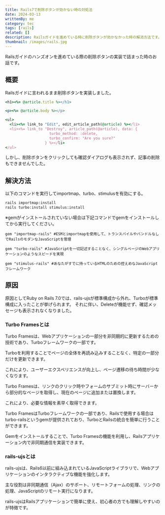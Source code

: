 ```yaml
---
title: Rails7で削除ボタンが効かない時の対処法
date: 2024-03-13
writtenBy: me
category: tec
tags: [rails]
related: []
description: Railsガイドを進めている時に削除ボタンが効かなかった時の解消方法です。Rails7からはrails-ujsが標準構成から外れ、Turboが標準構成に入ったため削除ボタンで削除できなかった様です。
thumbnail: /images/rails.jpg
---
```


Railsガイドのハンズオンを進めている際の削除ボタンの実装で詰まった時のお話です。

## 概要
Railsガイドに言われるまま削除ボタンを実装しました。

```ruby
<h1><%= @article.title %></h1>

<p><%= @article.body %></p>

<ul>
  <li><%= link_to "Edit", edit_article_path(@article) %></li>
  <li><%= link_to "Destroy", article_path(@article), data: {
                    turbo_method: :delete,
                    turbo_confirm: "Are you sure?"
                  } %></li>
</ul>
```

しかし、削除ボタンをクリックしても確認ダイアログも表示されず、記事の削除もできませんでした。

## 解決方法
以下のコマンドを実行してimportmap、turbo、stimulusを有効にする。

```bash
rails importmap:install
rails turbo:install stimulus:install
```

※gemがインストールされていない場合は下記コマンドでgemをインストールしてから実行してください。

```gem
gem "importmap-rails" #ESMとimportmapを使用して、トランスパイルやバンドルなしでRailsのモダンなJavaScriptを管理

gem "turbo-rails" #JavaScriptを一切記述することなく、シングルページのWebアプリケーションのようなスピードを実現

gem "stimulus-rails" #あなたがすでに持っているHTMLのための控えめなJavaScriptフレームワーク
```

## 原因
原因としてRuby on Rails 7.0では、rails-ujsが標準構成から外れ、Turboが標準構成に入ったことが挙げられます。
それに伴い、Deleteが機能せず、確認メッセージも表示されなくなりました。

### Turbo Framesとは
Turbo Framesは、Webアプリケーションの一部分を非同期的に更新するための技術であり、Turboフレームワークの一部です。

Turboを利用することでページの全体を再読み込みすることなく、特定の一部分だけを更新できます。

これにより、ユーザーエクスペリエンスが向上し、ページ遷移の待ち時間が少なくなります。

Turbo Framesは、リンクのクリック時やフォームのサブミット時にサーバーから部分的なページを取得し、現在のページに追加または置換します。

これにより、必要な情報を素早く取得できます。

Turbo FramesはTurboフレームワークの一部であり、Railsで使用する場合はturbo-railsというgemが提供されており、TurboとRailsの統合を簡単に行うことができます。

Gemをインストールすることで、Turbo Framesの機能を利用し、Railsアプリケーション内で非同期通信を実装できます。

### rails-ujsとは
rails-ujsは、Rails6以前に組み込まれているJavaScriptライブラリで、Webアプリケーションのインタラクティブな機能を強化します。

主な役割は非同期通信（Ajax）のサポート、リモートフォームの処理、リンクの処理、JavaScriptのリモート実行になります。

rails-ujsはRailsアプリケーションで簡単に使え、初心者の方でも理解しやすいのが特徴です。

